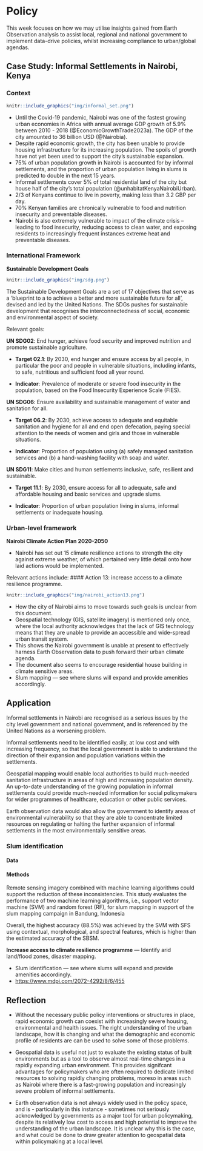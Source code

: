 # Policy

This week focuses on how we may utilise insights gained from Earth Observation analysis to assist local, regional and national government to implement data-drive policies, whilst increasing compliance to urban/global agendas.

## Case Study: Informal Settlements in Nairobi, Kenya

### Context

```r
knitr::include_graphics("img/informal_set.png")
```

-   Until the Covid-19 pandemic, Nairobi was one of the fastest growing urban economies in Africa with annual average GDP growth of 5.9% between 2010 - 2018 (@EconomicGrowthTrade2023a). The GDP of the city amounted to 36 billion USD (@Nairobia).
-   Despite rapid economic growth, the city has been unable to provide housing infrastructure for its increasing population. The spoils of growth have not yet been used to support the city's sustainable expansion.
-   75% of urban population growth in Nairobi is accounted for by informal settlements, and the proportion of urban population living in slums is predicted to double in the next 15 years.
-   Informal settlements cover 5% of total residential land of the city but house half of the city's total population (@unhabitatKenyaNairobiUrban).
-   2/3 of Kenyans continue to live in poverty, making less than 3.2 GBP per day.
-   70% Kenyan families are chronically vulnerable to food and nutrition insecurity and preventable diseases.
-   Nairobi is also extremely vulnerable to impact of the climate crisis -- leading to food insecurity, reducing access to clean water, and exposing residents to increasingly frequent instances extreme heat and preventable diseases.

### International Framework

**Sustainable Development Goals**

```r
knitr::include_graphics("img/sdg.png")
```

The Sustainable Development Goals are a set of 17 objectives that serve as a 'blueprint to a to achieve a better and more sustainable future for all', devised and led by the United Nations. The SDGs pushes for sustainable development that recognises the interconnectedness of social, economic and environmental aspect of society.

Relevant goals:

**UN SDG02**: End hunger, achieve food security and improved nutrition and promote sustainable agriculture.

-   **Target 02.1**: By 2030, end hunger and ensure access by all people, in particular the poor and people in vulnerable situations, including infants, to safe, nutritious and sufficient food all year round.

-   **Indicator**: Prevalence of moderate or severe food insecurity in the population, based on the Food Insecurity Experience Scale (FIES).

**UN SDG06**: Ensure availability and sustainable management of water and sanitation for all.

-   **Target 06.2**: By 2030, achieve access to adequate and equitable sanitation and hygiene for all and end open defecation, paying special attention to the needs of women and girls and those in vulnerable situations.

-   **Indicator**: Proportion of population using (a) safely managed sanitation services and (b) a hand-washing facility with soap and water.

**UN SDG11**: Make cities and human settlements inclusive, safe, resilient and sustainable.

-   **Target 11.1**: By 2030, ensure access for all to adequate, safe and affordable housing and basic services and upgrade slums.

-   **Indicator**: Proportion of urban population living in slums, informal settlements or inadequate housing.

### Urban-level framework

**Nairobi Climate Action Plan 2020-2050**

-   Nairobi has set out 15 climate resilience actions to strength the city against extreme weather, of which pertained very little detail onto how laid actions would be implemented.

Relevant actions include: \#### Action 13: increase access to a climate resilience programme.

```r
knitr::include_graphics("img/nairobi_action13.png")
```

-   How the city of Nairobi aims to move towards such goals is unclear from this document.
-   Geospatial technology (GIS, satellite imagery) is mentioned only once, where the local authority acknowledges that the lack of GIS technology means that they are unable to provide an accessible and wide-spread urban transit system.
-   This shows the Nairobi government is unable at present to effectively harness Earth Observation data to push forward their urban climate agenda.
-   The document also seems to encourage residential house building in climate sensitive areas.
-   Slum mapping --- see where slums will expand and provide amenities accordingly.

## Application

Informal settlements in Nairobi are recognised as a serious issues by the city level government and national government, and is referenced by the United Nations as a worsening problem.

Informal settlements need to be identified easily, at low cost and with increasing frequency, so that the local government is able to understand the direction of their expansion and population variations within the settlements.

Geospatial mapping would enable local authorities to build much-needed sanitation infrastructure in areas of high and increasing population density. An up-to-date understanding of the growing population in informal settlements could provide much-needed information for social policymakers for wider programmes of healthcare, education or other public services.

Earth observation data would also allow the government to identify areas of environmental vulnerability so that they are able to concentrate limited resources on regulating or halting the further expansion of informal settlements in the most environmentally sensitive areas.

### Slum identification

#### Data

#### Methods
Remote sensing imagery combined with machine learning algorithms could support the reduction of these inconsistencies. This study evaluates the performance of two machine learning algorithms, i.e., support vector machine (SVM) and random forest (RF), for slum mapping in support of the slum mapping campaign in Bandung, Indonesia


Overall, the highest accuracy (88.5%) was achieved by the SVM with SFS using contextual, morphological, and spectral features, which is higher than the estimated accuracy of the SBSM.





**Increase access to climate resilience programme** --- Identify arid land/flood zones, disaster mapping.

-   Slum identification --- see where slums will expand and provide amenities accordingly.
-   <https://www.mdpi.com/2072-4292/8/6/455>



## Reflection

-   Without the necessary public policy interventions or structures in place, rapid economic growth can coexist with increasingly severe housing, environmental and health issues. The right understanding of the urban landscape, how it is changing and what the demographic and economic profile of residents are can be used to solve some of those problems.

-   Geospatial data is useful not just to evaluate the existing status of built environments but as a tool to observe almost real-time changes in a rapidly expanding urban environment. This provides signifcant advantages for policymakers who are often required to dedicate limited resources to solving rapidly changing problems, moreso in areas such as Nairobi where there is a fast-growing population and increasingly severe problem of informal settlements.

-   Earth observation data is not always widely used in the policy space, and is - particularly in this instance - sometimes not seriously acknowledged by governments as a major tool for urban policymaking, despite its relatively low cost to access and high potential to improve the understanding of the urban landscape. It is unclear why this is the case, and what could be done to draw greater attention to geospatial data within policymaking at a local level.
